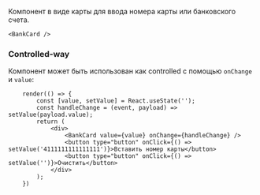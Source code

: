 

Компонент в виде карты для ввода номера карты или банковского счета.

```tsx live
<BankCard />
```

### Controlled-way

Компонент может быть использован как controlled с помощью `onChange` и `value`:

```tsx live
    render(() => {
        const [value, setValue] = React.useState('');
        const handleChange = (event, payload) => setValue(payload.value);
        return (
            <div>
                <BankCard value={value} onChange={handleChange} />
                <button type="button" onClick={() => setValue('4111111111111111')}>Вставить номер карты</button>
                <button type="button" onClick={() => setValue('')}>Очистить</button>
            </div>
        );
    })
```

